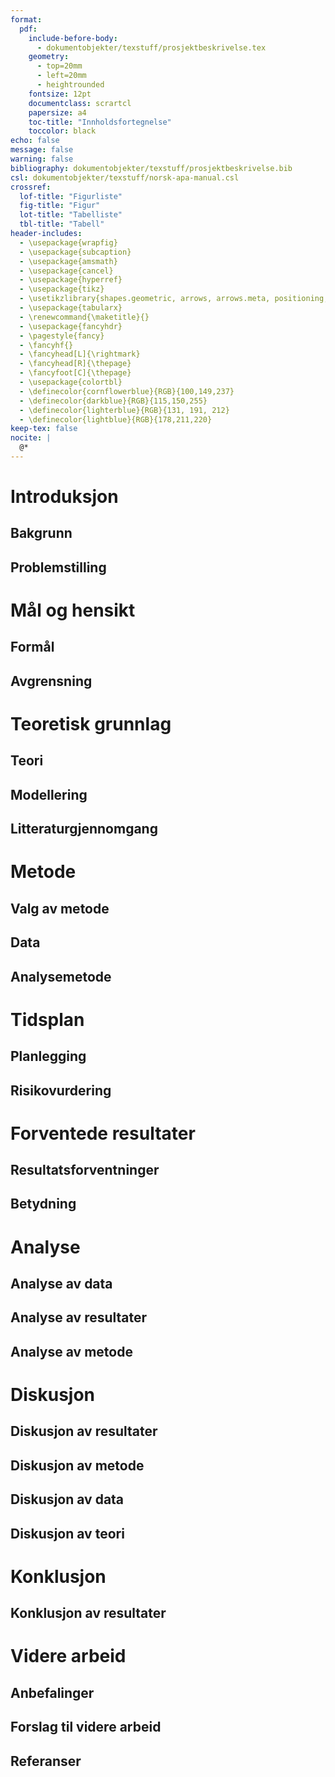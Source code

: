 ```yaml
---
format: 
  pdf:
    include-before-body:
      - dokumentobjekter/texstuff/prosjektbeskrivelse.tex  
    geometry:
      - top=20mm
      - left=20mm
      - heightrounded
    fontsize: 12pt
    documentclass: scrartcl
    papersize: a4
    toc-title: "Innholdsfortegnelse"
    toccolor: black
echo: false
message: false
warning: false
bibliography: dokumentobjekter/texstuff/prosjektbeskrivelse.bib
csl: dokumentobjekter/texstuff/norsk-apa-manual.csl
crossref: 
  lof-title: "Figurliste"
  fig-title: "Figur"
  lot-title: "Tabelliste"
  tbl-title: "Tabell"
header-includes:
  - \usepackage{wrapfig}
  - \usepackage{subcaption}
  - \usepackage{amsmath}
  - \usepackage{cancel}
  - \usepackage{hyperref}
  - \usepackage{tikz}
  - \usetikzlibrary{shapes.geometric, arrows, arrows.meta, positioning, calc}
  - \usepackage{tabularx}
  - \renewcommand{\maketitle}{}
  - \usepackage{fancyhdr}
  - \pagestyle{fancy}
  - \fancyhf{} 
  - \fancyhead[L]{\rightmark}
  - \fancyhead[R]{\thepage}
  - \fancyfoot[C]{\thepage}
  - \usepackage{colortbl}
  - \definecolor{cornflowerblue}{RGB}{100,149,237}
  - \definecolor{darkblue}{RGB}{115,150,255}
  - \definecolor{lighterblue}{RGB}{131, 191, 212} 
  - \definecolor{lightblue}{RGB}{178,211,220}
keep-tex: false
nocite: |
  @*
---
```


```{=tex}
\hypersetup{linkcolor=black}
\renewcommand{\contentsname}{Innholdsfortegnelse}
\renewcommand*{\figureautorefname}{Figur}
\renewcommand*{\tableautorefname}{Tabell}
\tableofcontents
\listoffigures
\listoftables
\hypersetup{linkcolor=blue}
\newpage
```

# Introduksjon


## Bakgrunn


## Problemstilling


\newpage

# Mål og hensikt


## Formål


## Avgrensning

\newpage
# Teoretisk grunnlag


## Teori


## Modellering


## Litteraturgjennomgang

\newpage

# Metode

## Valg av metode


## Data


## Analysemetode

\newpage

# Tidsplan


## Planlegging


## Risikovurdering

\newpage

# Forventede resultater


## Resultatsforventninger


## Betydning

\newpage

# Analyse


## Analyse av data


## Analyse av resultater


## Analyse av metode

\newpage

# Diskusjon

## Diskusjon av resultater


## Diskusjon av metode


## Diskusjon av data


## Diskusjon av teori


\newpage

# Konklusjon


## Konklusjon av resultater


\newpage

# Videre arbeid


## Anbefalinger


## Forslag til videre arbeid


\newpage

## Referanser


